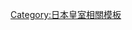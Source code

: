 {{Navbox
|name    = 日本皇族分類
|state   = 
|title   = [[:Category:日本皇族|日本皇族]]
|image   = 
|above   = 

|list1   = [[:Category:古墳時代皇族|古墳時代以前]] - [[:Category:飛鳥時代皇族|飛鳥時代]] - [[:Category:奈良時代皇族|奈良時代]] - [[:Category:平安時代皇族|平安時代]] - [[:Category:鎌倉時代皇族|鎌倉時代]] - [[:Category:室町時代皇族|室町時代]] - [[:Category:安土桃山時代皇族|安土桃山時代]] - [[:Category:江戶時代皇族|江戸時代]] - [[:Category:日本皇族|明治時代以降]]

|below   = 
}}<noinclude>
[[Category:日本皇室相關模板]]
</noinclude>